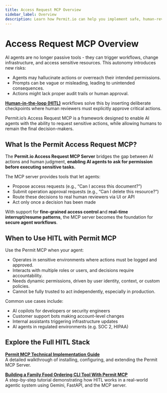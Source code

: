 ```yaml
---
title: Access Request MCP Overview
sidebar_label: Overview
description: Learn how Permit.io can help you implement safe, human-reviewed decision-making in AI agent workflows using the Access Request MCP Server. This guide explains the HITL pattern, common risks in agentic systems, and how the Permit MCP architecture enables secure, policy-backed approvals for access and operations.
---
```


# Access Request MCP Overview

AI agents are no longer passive tools - they can trigger workflows, change infrastructure, and access sensitive resources. This autonomy introduces new risks:

- Agents may hallucinate actions or overreach their intended permissions.
- Prompts can be vague or misleading, leading to unintended consequences.
- Actions might lack proper audit trails or human approval.

**[Human-in-the-loop (HITL)](https://www.permit.io/blog/human-in-the-loop-for-ai-agents-best-practices-frameworks-use-cases-and-demo)** workflows solve this by inserting deliberate checkpoints where human reviewers must explicitly approve critical actions. 

Permit.io’s Access Request MCP is a framework designed to enable AI agents with the ability to request sensitive actions, while allowing humans to remain the final decision-makers.

## What Is the Permit Access Request MCP?

The **Permit.io Access Request MCP Server** bridges the gap between AI actions and human judgment, **enabling AI agents to** **ask for permission before executing sensitive tasks.**

The MCP server provides tools that let agents:

- Propose access requests (e.g., “Can I access this document?”)
- Submit operation approval requests (e.g., “Can I delete this resource?”)
- Route these decisions to real human reviewers via UI or API
- Act only once a decision has been made

With support for **fine-grained access control a**nd **real-time interrupt/resume patterns**, the MCP server becomes the foundation for **secure agent workflows**.

## When to Use HITL with Permit MCP

Use the Permit MCP when your agent:

- Operates in sensitive environments where actions must be logged and approved.
- Interacts with multiple roles or users, and decisions require accountability.
- Needs dynamic permissions, driven by user identity, context, or custom policies.
- Cannot be fully trusted to act independently, especially in production.

Common use cases include:

- AI copilots for developers or security engineers
- Customer support bots making account-level changes
- Internal assistants triggering infrastructure updates
- AI agents in regulated environments (e.g. SOC 2, HIPAA)

## Explore the Full HITL Stack

[**Permit MCP Technical Implementation Guide**](/ai-security/access-request-mcp/implementation-guide) <br/>
A detailed walkthrough of installing, configuring, and extending the Permit MCP Server.

[**Building a Family Food Ordering CLI Tool With Permit MCP**](/ai-security/access-request-mcp/food-ordering-demo-example) <br/>
A step-by-step tutorial demonstrating how HITL works in a real-world agentic system using Gemini, FastAPI, and the MCP server.
